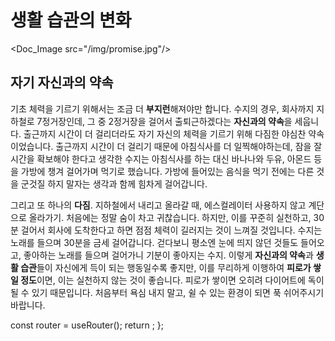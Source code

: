 # 생활 습관의 변화


<Doc_Image src="/img/promise.jpg"/>

## 자기 자신과의 약속

기초 체력을 기르기 위해서는 조금 더 **부지런**해져야만 합니다. 수지의 경우, 회사까지 지하철로 7정거장인데, 그 중 2정거장을 걸어서 출퇴근하겠다는 **자신과의 약속**을 세웁니다. 출근까지 시간이 더 걸리더라도 자기 자신의 체력을 기르기 위해 다짐한 야심찬 약속이었습니다. 출근까지 시간이 더 걸리기 때문에 아침식사를 더 일찍해야하는데, 잠을 잘 시간을 확보해야 한다고 생각한 수지는 아침식사를 하는 대신 바나나와 두유, 아몬드 등을 가방에 챙겨 걸어가며 먹기로 했습니다. 가방에 들어있는 음식을 먹기 전에는 다른 것을 군것질 하지 말자는 생각과 함께 힘차게 걸어갑니다.

그리고 또 하나의 **다짐**. 지하철에서 내리고 올라갈 때, 에스컬레이터 사용하지 않고 계단으로 올라가기. 처음에는 정말 숨이 차고 귀찮습니다. 하지만, 이를 꾸준히 실천하고, 30분 걸어서 회사에 도착한다고 하면 점점 체력이 길러지는 것이 느껴질 것입니다. 수지는 노래를 들으며 30분을 금세 걸어갑니다. 걷다보니 평소엔 눈에 띄지 않던 것들도 들어오고, 좋아하는 노래를 들으며 걸어가니 기분이 좋아지는 수지. 이렇게 **자신과의 약속**과 **생활 습관**들이 자신에게 득이 되는 행동일수록 좋지만, 이를 무리하게 이행하여 **피로가 쌓일 정도**이면, 이는 실천하지 않는 것이 좋습니다. 피로가 쌓이면 오히려 다이어트에 독이될 수 있기 때문입니다. 처음부터 욕심 내지 말고, 쉴 수 있는 환경이 되면 푹 쉬어주시기 바랍니다.



  const router = useRouter();
  return <PageKey route={router.pathname} />;
};

<Final />
